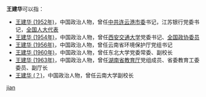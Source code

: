 '''王建华'''可以指：
* [[王建华_(1952年)|王建华 (1952年)]]，中国政治人物，曾任[[中共连云港市委|中共连云港市委]]书记，江苏银行党委书记，[[全国人大代表|全国人大代表]]
* [[王建华_(1954年)|王建华 (1954年)]]，中国政治人物，曾任[[西安交通大学|西安交通大学]]党委书记、[[全国政协委员|全国政协委员]]
* [[王建华_(1956年)|王建华 (1956年)]]，中国政治人物，曾任云南省环境保护厅党组书记
* [[王建华_(1960年)|王建华 (1960年)]]，中国政治人物，曾任东北大学党委常委、副校长
* [[王建华_(1963年)|王建华 (1963年)]]，中国政治人物，曾任[[湖南省教育厅|湖南省教育厅]]党组成员、省委教育工委委员、副厅长
* [[王建华_(？)|王建华 (？)]]，中国政治人物，曾任云南大学副校长

{{disambig}}

[[Category:三字王姓人名消歧义|jian]]